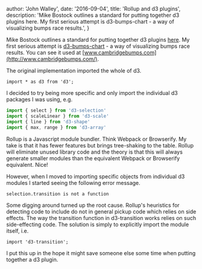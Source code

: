 
  author: 'John Walley',
  date: '2016-09-04',
  title: 'Rollup and d3 plugins',
  description:
    'Mike Bostock outlines a standard for putting together d3 plugins here. My first serious attempt is d3-bumps-chart - a way of visualizing bumps race results.',
}


Mike Bostock outlines a standard for putting together d3 plugins [here](https://bost.ocks.org/mike/d3-plugin/). My first serious attempt is [d3-bumps-chart](https://github.com/johnwalley/d3-bumps-chart/) - a way of visualizing bumps race results. You can see it used at [www.cambridgebumps.com](http://www.cambridgebumps.com/).

The original implementation imported the whole of d3.

`import * as d3 from 'd3';`

I decided to try being more specific and only import the individual d3 packages I was using, e.g.

```js
import { select } from 'd3-selection'
import { scaleLinear } from 'd3-scale'
import { line } from 'd3-shape'
import { max, range } from 'd3-array'
```

Rollup is a Javascript module bundler. Think Webpack or Browserify. My take is that it has fewer features but brings tree-shaking to the table. Rollup will eliminate unused library code and the theory is that this will always generate smaller modules than the equivalent Webpack or Browserify equivalent. Nice!

However, when I moved to importing specific objects from individual d3 modules I started seeing the following error message.

`selection.transition is not a function`

Some digging around turned up the root cause. Rollup's heuristics for detecting code to include do not in general pickup code which relies on side effects. The way the transition function in d3-transition works relies on such side-effecting code. The solution is simply to explicitly import the module itself, i.e.

`import 'd3-transition';`

I put this up in the hope it might save someone else some time when putting together a d3 plugin.
